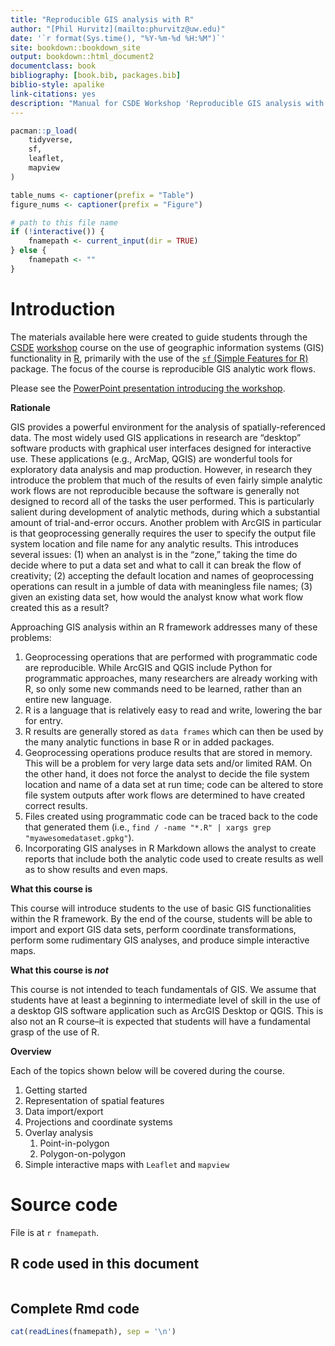 ```yaml
--- 
title: "Reproducible GIS analysis with R"
author: "[Phil Hurvitz](mailto:phurvitz@uw.edu)"
date: '`r format(Sys.time(), "%Y-%m-%d %H:%M")`'
site: bookdown::bookdown_site
output: bookdown::html_document2
documentclass: book
bibliography: [book.bib, packages.bib]
biblio-style: apalike
link-citations: yes
description: "Manual for CSDE Workshop 'Reproducible GIS analysis with R'"
---
```


```r
pacman::p_load(
    tidyverse,
    sf,
    leaflet,
    mapview
)

table_nums <- captioner(prefix = "Table")
figure_nums <- captioner(prefix = "Figure")

# path to this file name
if (!interactive()) {
    fnamepath <- current_input(dir = TRUE)
} else {
    fnamepath <- ""
}
```


# Introduction
<!--The materials available here were created to guide students through the [CSDE](https://csde.washington.edu/) [workshop]() course on the use of geographic information systems (GIS) functionality in [R](https://cran.r-project.org/), primarily with the use of the [`sf` (Simple Features for R)](https://r-spatial.github.io/sf/articles/sf1.html) and [`raster`](https://cran.r-project.org/web/packages/raster/index.html) packages. The focus of the course is reproducible GIS analytic work flows.-->

The materials available here were created to guide students through the [CSDE](https://csde.washington.edu/) [workshop](https://csde.washington.edu/workshop/reproducible-gis-analysis-with-r/) course on the use of geographic information systems (GIS) functionality in [R](https://cran.r-project.org/), primarily with the use of the [`sf` (Simple Features for R)](https://r-spatial.github.io/sf/articles/sf1.html) package. The focus of the course is reproducible GIS analytic work flows.

Please see the [PowerPoint presentation introducing the workshop](images/reproducible_gis_csde_20220204.pptm).

**Rationale**

GIS provides a powerful environment for the analysis of spatially-referenced data. The most widely used GIS applications in research are "desktop" software products with graphical user interfaces designed for interactive use. These applications (e.g., ArcMap, QGIS) are wonderful tools for exploratory data analysis and map production. However, in research they introduce the problem that much of the results of even fairly simple analytic work flows are not reproducible because the software is generally not designed to record all of the tasks the user performed. This is particularly salient during development of analytic methods, during which a substantial amount of trial-and-error occurs. Another problem with ArcGIS in particular is that geoprocessing generally requires the user to specify the output file system location and file name for any analytic results. This introduces several  issues: (1) when an analyst is in the "zone," taking the time do decide where to put a data set and what to call it can break the flow of creativity; (2) accepting the default location and names of geoprocessing operations can result in a jumble of data with meaningless file names; (3) given an existing data set, how would the analyst know what work flow created this as a result? 

Approaching GIS analysis within an R framework addresses many of these problems:

1. Geoprocessing operations that are performed with programmatic code are reproducible. While ArcGIS and QGIS include Python for programmatic approaches, many researchers are already working with R, so only some new commands need to be learned, rather than an entire new language.
1. R is a language that is relatively easy to read and write, lowering the bar for entry.
1. R results are generally stored as `data frames` which can then be used by the many analytic functions in base R or in added packages.
1. Geoprocessing operations produce results that are stored in memory. This will be a problem for very large data sets and/or limited RAM. On the other hand, it does not force the analyst to decide the file system location and name of a data set at run time; code can be altered to store file system outputs after work flows are determined to have created correct results.
1. Files created using programmatic code can be traced back to the code that generated them (i.e., `find / -name "*.R" | xargs grep "myawesomedataset.gpkg"`).
1. Incorporating GIS analyses in R Markdown allows the analyst to create reports that include both the analytic code used to create results as well as to show results and even maps.

**What this course is**

This course will introduce students to the use of basic GIS functionalities within the R framework. By the end of the course, students will be able to import and export GIS data sets, perform coordinate transformations, perform some rudimentary GIS analyses, and produce simple interactive maps.

**What this course is <i>not</i>**

This course is not intended to teach fundamentals of GIS. We assume that students have at least a beginning to intermediate level of skill in the use of a desktop GIS software application such as ArcGIS Desktop or QGIS. This is also not an R course--it is expected that students will have a fundamental grasp of the use of R.

**Overview**

Each of the topics shown below will be covered during the course.

1. Getting started
1. Representation of spatial features
1. Data import/export
1. Projections and coordinate systems
1. Overlay analysis
    1. Point-in-polygon
    1. Polygon-on-polygon
<!--1. Raster functionality-->
1. Simple interactive maps with `Leaflet` and `mapview`


# Source code
File is at `r fnamepath`.

## R code used in this document
```r
```

## Complete Rmd code
```r
cat(readLines(fnamepath), sep = '\n')
```

